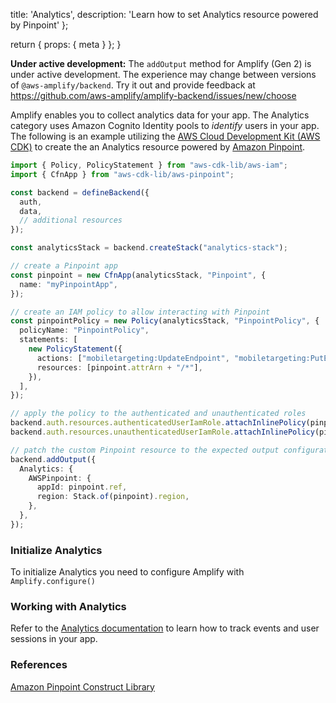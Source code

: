   title: 'Analytics',
  description: 'Learn how to set Analytics resource powered by Pinpoint'
};

  return {
    props: {
      meta
    }
  };
}

<Callout warning>

**Under active development:** The `addOutput` method for Amplify (Gen 2) is under active development. The experience may change between versions of `@aws-amplify/backend`. Try it out and provide feedback at https://github.com/aws-amplify/amplify-backend/issues/new/choose

</Callout>

Amplify enables you to collect analytics data for your app. The Analytics category uses Amazon Cognito Identity pools to _identify_ users in your app.
The following is an example utilizing the [AWS Cloud Development Kit (AWS CDK)](https://docs.aws.amazon.com/cdk/latest/guide/home.html) to create the an Analytics resource powered by [Amazon Pinpoint](https://aws.amazon.com/pinpoint/).

```ts title="amplify/backend.ts"
import { Policy, PolicyStatement } from "aws-cdk-lib/aws-iam";
import { CfnApp } from "aws-cdk-lib/aws-pinpoint";

const backend = defineBackend({
  auth, 
  data,
  // additional resources 
});

const analyticsStack = backend.createStack("analytics-stack");

// create a Pinpoint app
const pinpoint = new CfnApp(analyticsStack, "Pinpoint", {
  name: "myPinpointApp",
});

// create an IAM policy to allow interacting with Pinpoint
const pinpointPolicy = new Policy(analyticsStack, "PinpointPolicy", {
  policyName: "PinpointPolicy",
  statements: [
    new PolicyStatement({
      actions: ["mobiletargeting:UpdateEndpoint", "mobiletargeting:PutEvents"],
      resources: [pinpoint.attrArn + "/*"],
    }),
  ],
});

// apply the policy to the authenticated and unauthenticated roles
backend.auth.resources.authenticatedUserIamRole.attachInlinePolicy(pinpointPolicy);
backend.auth.resources.unauthenticatedUserIamRole.attachInlinePolicy(pinpointPolicy);

// patch the custom Pinpoint resource to the expected output configuration
backend.addOutput({
  Analytics: {
    AWSPinpoint: {
      appId: pinpoint.ref,
      region: Stack.of(pinpoint).region,
    },
  },
});
```

### Initialize Analytics

To initialize Analytics you need to configure Amplify with `Amplify.configure()`

### Working with Analytics

Refer to the [Analytics documentation](/react/build-a-backend/more-features/analytics/) to learn how to track events and user sessions in your app.

### References

[Amazon Pinpoint Construct Library](https://docs.aws.amazon.com/cdk/api/v2/docs/aws-cdk-lib.aws_pinpoint-readme.html)
